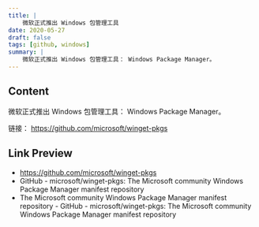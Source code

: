 ```yaml
---
title: |
    微软正式推出 Windows 包管理工具
date: 2020-05-27
draft: false
tags: [github, windows]
summary: |
    微软正式推出 Windows 包管理工具： Windows Package Manager。
---
```


## Content

微软正式推出 Windows 包管理工具： Windows Package Manager。

链接： https://github.com/microsoft/winget-pkgs

## Link Preview

- https://github.com/microsoft/winget-pkgs
- GitHub - microsoft/winget-pkgs: The Microsoft community Windows Package Manager manifest repository
- The Microsoft community Windows Package Manager manifest repository - GitHub - microsoft/winget-pkgs: The Microsoft community Windows Package Manager manifest repository
